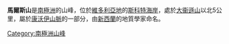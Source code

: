{{coord|76|40|S|162|0|E|source:GNIS|display=title}}

'''馬爾斯山'''是[[南極洲|南極洲]]的山峰，位於[[維多利亞地|維多利亞地]]的[[斯科特海岸|斯科特海岸]]，處於[[大衞遜山|大衞遜山]]以北5公里，屬於[[康沃伊山脈|康沃伊山脈]]的一部分，由[[新西蘭|新西蘭]]的地質學家命名。

{{DEFAULTSORT:Mars Hills}}
[[Category:南極洲山峰|Category:南極洲山峰]]


{{ScottCoast-geo-stub}}